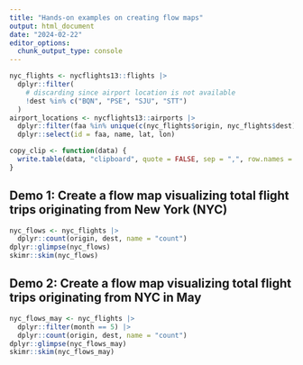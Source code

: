 ```yaml
---
title: "Hands-on examples on creating flow maps"
output: html_document
date: "2024-02-22"
editor_options: 
  chunk_output_type: console
---
```


```r
nyc_flights <- nycflights13::flights |>
  dplyr::filter(
    # discarding since airport location is not available
    !dest %in% c("BQN", "PSE", "SJU", "STT")
  )
airport_locations <- nycflights13::airports |>
  dplyr::filter(faa %in% unique(c(nyc_flights$origin, nyc_flights$dest))) |>
  dplyr::select(id = faa, name, lat, lon)

copy_clip <- function(data) {
  write.table(data, "clipboard", quote = FALSE, sep = ",", row.names = FALSE)
}
```

## Demo 1: Create a flow map visualizing total flight trips originating from New York (NYC)

```r
nyc_flows <- nyc_flights |>
  dplyr::count(origin, dest, name = "count")
dplyr::glimpse(nyc_flows)
skimr::skim(nyc_flows)
```

## Demo 2: Create a flow map visualizing total flight trips originating from NYC in May

```r
nyc_flows_may <- nyc_flights |>
  dplyr::filter(month == 5) |>
  dplyr::count(origin, dest, name = "count")
dplyr::glimpse(nyc_flows_may)
skimr::skim(nyc_flows_may)
```

